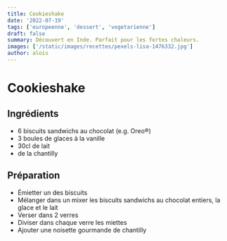 ```yaml
---
title: Cookieshake
date: '2022-07-19'
tags: ['europeenne', 'dessert', 'vegetarienne']
draft: false
summary: Découvert en Inde. Parfait pour les fortes chaleurs.
images: ['/static/images/recettes/pexels-lisa-1476332.jpg']
author: alois
---
```


# Cookieshake

<Pexels
  src="/static/images/recettes/pexels-lisa-1476332.jpg"
  author="Lisa"
  alt="milkshake"
  srcurl="https://www.pexels.com/photo/two-clear-glass-mason-jars-on-black-surface-1476332/"
  authorurl="https://www.pexels.com/@fotios-photos/"
/>

## Ingrédients

* 6 biscuits sandwichs au chocolat (e.g. Oreo®)
* 3 boules de glaces à la vanille
* 30cl de lait 
* de la chantilly 

## Préparation

* Émietter un des biscuits
* Mélanger dans un mixer les biscuits sandwichs au chocolat entiers, la glace et le lait
* Verser dans 2 verres
* Diviser dans chaque verre les miettes
* Ajouter une noisette gourmande de chantilly 
